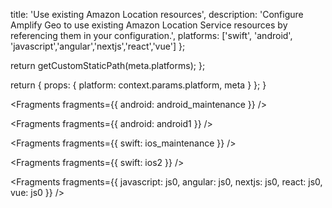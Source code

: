 
  title: 'Use existing Amazon Location resources',
  description:
    'Configure Amplify Geo to use existing Amazon Location Service resources by referencing them in your configuration.',
  platforms: ['swift', 'android', 'javascript','angular','nextjs','react','vue'] 
};

  return getCustomStaticPath(meta.platforms);
};

  return {
    props: {
      platform: context.params.platform,
      meta
    }
  };
}


<Fragments fragments={{ android: android_maintenance }} />


<Fragments fragments={{ android: android1 }} />


<Fragments fragments={{ swift: ios_maintenance }} />


<Fragments fragments={{ swift: ios2 }} />


<Fragments fragments={{ javascript: js0, angular: js0, nextjs: js0, react: js0, vue: js0 }} />
